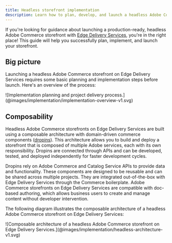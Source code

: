 ```yaml
---
title: Headless storefront implementation
description: Learn how to plan, develop, and launch a headless Adobe Commerce storefront with Edge Delivery Services.
---
```



If you're looking for guidance about launching a production-ready, headless Adobe Commerce storefront with [Edge Delivery Services](https://www.aem.live/), you're in the right place! This guide will help you successfully plan, implement, and launch your storefront.

## Big picture

Launching a headless Adobe Commerce storefront on Edge Delivery Services requires some basic planning and implementation steps before launch. Here's an overview of the process:

<Diagram caption="Implementation planning and project delivery process.">
  ![Implementation planning and project delivery process.](@images/implementation/implementation-overview-v1.svg)
</Diagram>

## Composability

Headless Adobe Commerce storefronts on Edge Delivery Services are built using a composable architecture with domain-driven commerce components ([dropins](/dropins/all/introduction/)). This architecture allows you to build and deploy a storefront that is composed of multiple Adobe services, each with its own responsibility. Dropins are connected through APIs and can be developed, tested, and deployed independently for faster development cycles.

Dropins rely on Adobe Commerce and Catalog Service APIs to provide data and functionality. These components are designed to be reusable and can be shared across multiple projects. They are integrated out-of-the-box with Edge Delivery Services through the Commerce boilerplate. Adobe Commerce storefronts on Edge Delivery Services are compatible with doc-based authoring, which allows business users to create and manage content without developer intervention.

The following diagram illustrates the composable architecture of a headless Adobe Commerce storefront on Edge Delivery Services:

<Diagram caption="Composable architecture of a headless Adobe Commerce storefront on Edge Delivery Services.">
  ![Composable architecture of a headless Adobe Commerce storefront on Edge Delivery Services.](@images/implementation/headless-architecture-v1.svg)
</Diagram>